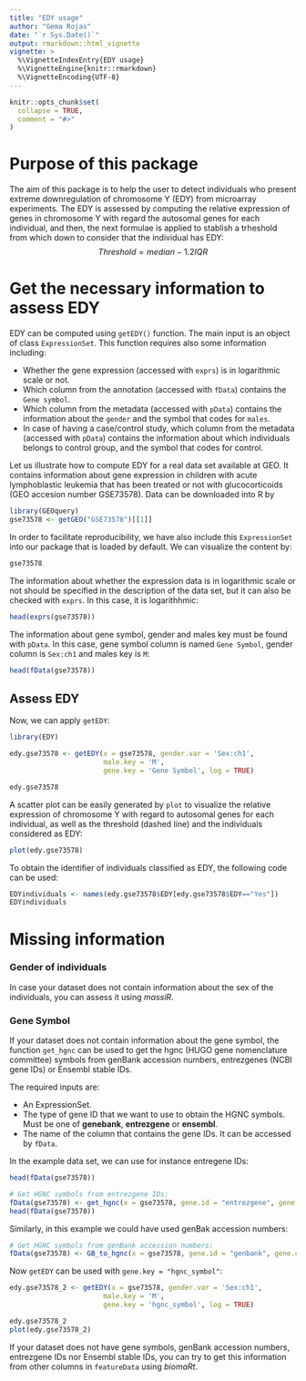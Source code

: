 ```yaml
---
title: "EDY usage"
author: "Gema Rojas"
date: "`r Sys.Date()`"
output: rmarkdown::html_vignette
vignette: >
  %\VignetteIndexEntry{EDY usage}
  %\VignetteEngine{knitr::rmarkdown}
  %\VignetteEncoding{UTF-8}
---
```


```r
knitr::opts_chunk$set(
  collapse = TRUE,
  comment = "#>"
)
```

# Purpose of this package

The aim of this package is to help the user to detect individuals who present extreme downregulation of chromosome Y (EDY) from microarray experiments. The EDY is assessed by computing the relative expression of genes in chromosome Y with regard the autosomal genes for each individual, and then, the next formulae is applied to stablish a trheshold from which down to consider that the individual has EDY:
$$Threshold = median - 1.2IQR$$

# Get the necessary information to assess EDY

EDY can be computed using `getEDY()` function. The main input is an object of class `ExpressionSet`. This function requires also some information including:

- Whether the gene expression (accessed with `exprs`) is in logarithmic scale or not. 
- Which column from the annotation (accessed with `fData`) contains the `Gene symbol`.
- Which column from the metadata (accessed with `pData`) contains the information about the `gender` and the symbol that codes for `males`.
- In case of having a case/control study, which column from the metadata (accessed with `pData`) contains the information about which individuals belongs to control group, and the symbol that codes for control. 

Let us illustrate how to compute EDY for a real data set available at GEO. It contains information about gene expression in children with acute lymphoblastic leukemia that has been treated or not with glucocorticoids (GEO accesion number GSE73578). Data can be downloaded into R by

```r
library(GEOquery)
gse73578 <- getGEO("GSE73578")[[1]]
```

In order to facilitate reproducibility, we have also include this `ExpressionSet` into our package that is loaded by default. We can visualize the content by:

```r
gse73578
```


The information about whether the expression data is in logarithmic scale or not should be specified in the description of the data set, but it can also be checked with `exprs`. In this case, it is logarithhmic: 

```r
head(exprs(gse73578))
```

The information about gene symbol, gender and males key must be found with `pData`. In this case, gene symbol column is named `Gene Symbol`, gender column is `Sex:ch1` and males key is `M`:

```r
head(fData(gse73578))
```

## Assess EDY

Now, we can apply `getEDY`:

```r
library(EDY)

edy.gse73578 <- getEDY(x = gse73578, gender.var = 'Sex:ch1',
                       male.key = 'M', 
                       gene.key = 'Gene Symbol', log = TRUE)

edy.gse73578
```

A scatter plot can be easily generated by `plot` to visualize the relative expression of chromosome Y with regard to autosomal genes for each individual, as well as the threshold (dashed line) and the individuals considered as EDY:

```r
plot(edy.gse73578)
```

To obtain the identifier of individuals classified as EDY, the following code can be used:

```r
EDYindividuals <- names(edy.gse73578$EDY[edy.gse73578$EDY=="Yes"])
EDYindividuals
```


# Missing information

### Gender of individuals

In case your dataset does not contain information about the sex of the individuals, you can assess it using *massiR*.

### Gene Symbol

If your dataset does not contain information about the gene symbol, the function `get_hgnc` can be used to get the hgnc (HUGO gene nomenclature committee) symbols from genBank accession numbers, entrezgenes (NCBI gene IDs) or Ensembl stable IDs. 

The required inputs are:

- An ExpressionSet.
- The type of gene ID that we want to use to obtain the HGNC symbols. Must be one of **genebank**, **entrezgene** or **ensembl**.
- The name of the column that contains the gene IDs. It can be accessed by `fData`.

In the example data set, we can use for instance entregene IDs:

```r
head(fData(gse73578))  

# Get HGNC symbols from entrezgene IDs:
fData(gse73578) <- get_hgnc(x = gse73578, gene.id = "entrezgene", gene.col = "ENTREZ_GENE_ID")
head(fData(gse73578))
```

Similarly, in this example we could have used genBak accession numbers:

```r
# Get HGNC symbols from genBank accession numbers:
fData(gse73578) <- GB_to_hgnc(x = gse73578, gene.id = "genbank", gene.col = "GB_ACC")
```

Now `getEDY` can be used with `gene.key = "hgnc_symbol"`:

```r
edy.gse73578_2 <- getEDY(x = gse73578, gender.var = 'Sex:ch1',
                       male.key = 'M', 
                       gene.key = 'hgnc_symbol', log = TRUE)

edy.gse73578_2
plot(edy.gse73578_2)
```

If your dataset does not have gene symbols, genBank accession numbers, entrezgene IDs nor Ensembl stable IDs, you can try to get this information from other columns in `featureData` using *biomaRt*.

[massiR]: https://bioconductor.org/packages/release/bioc/html/massiR.html
[biomaRt]: https://bioconductor.org/packages/release/bioc/html/biomaRt.html
